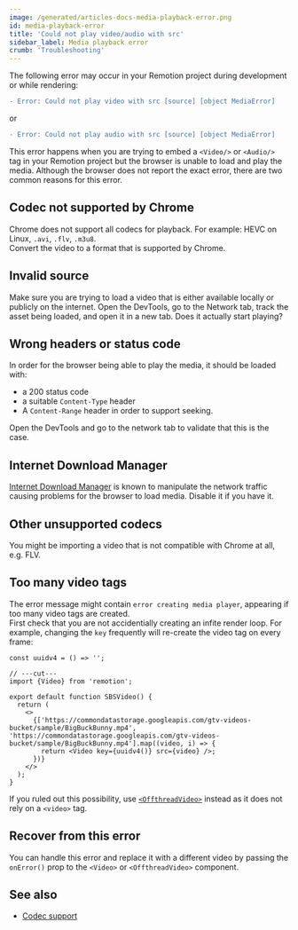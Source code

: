 ```yaml
---
image: /generated/articles-docs-media-playback-error.png
id: media-playback-error
title: 'Could not play video/audio with src'
sidebar_label: Media playback error
crumb: 'Troubleshooting'
---
```


The following error may occur in your Remotion project during development or while rendering:

```diff
- Error: Could not play video with src [source] [object MediaError]
```

or

```diff
- Error: Could not play audio with src [source] [object MediaError]
```

This error happens when you are trying to embed a `<Video/>` or `<Audio/>` tag in your Remotion project but the browser is unable to load and play the media. Although the browser does not report the exact error, there are two common reasons for this error.

## Codec not supported by Chrome

Chrome does not support all codecs for playback. For example: HEVC on Linux, `.avi`, `.flv`, `.m3u8`.  
Convert the video to a format that is supported by Chrome.

## Invalid source

Make sure you are trying to load a video that is either available locally or publicly on the internet. Open the DevTools, go to the Network tab, track the asset being loaded, and open it in a new tab. Does it actually start playing?

## Wrong headers or status code

In order for the browser being able to play the media, it should be loaded with:

- a 200 status code
- a suitable `Content-Type` header
- A `Content-Range` header in order to support seeking.

Open the DevTools and go to the network tab to validate that this is the case.

## Internet Download Manager

[Internet Download Manager](https://www.internetdownloadmanager.com/) is known to manipulate the network traffic causing problems for the browser to load media. Disable it if you have it.

## Other unsupported codecs

You might be importing a video that is not compatible with Chrome at all, e.g. FLV.

## Too many video tags

The error message might contain `error creating media player`, appearing if too many video tags are created.  
First check that you are not accidentially creating an infite render loop. For example, changing the `key` frequently will re-create the video tag on every frame:

```tsx twoslash
const uuidv4 = () => '';

// ---cut---
import {Video} from 'remotion';

export default function SBSVideo() {
  return (
    <>
      {['https://commondatastorage.googleapis.com/gtv-videos-bucket/sample/BigBuckBunny.mp4', 'https://commondatastorage.googleapis.com/gtv-videos-bucket/sample/BigBuckBunny.mp4'].map((video, i) => {
        return <Video key={uuidv4()} src={video} />;
      })}
    </>
  );
}
```

If you ruled out this possibility, use [`<OffthreadVideo>`](/docs/offthreadvideo) instead as it does not rely on a `<video>` tag.

## Recover from this error<AvailableFrom v="3.3.89" />

You can handle this error and replace it with a different video by passing the `onError()` prop to the `<Video>` or `<OffthreadVideo>` component.

## See also

- [Codec support](/docs/config#setbrowserexecutable)
